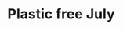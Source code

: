 ---
title: "Plastic free July"
description: "Origini e rilevanza del Plastic Free July. Nato in Australia nel 2011 grazie all’iniziativa della Western Metropolitan Regional Counci. L’importanza di questa iniziativa risiede nella crescente consapevolezza riguardo ai danni ambientali causati dalla plastica e nella promozione di pratiche sostenibili.

Riduzione dell’inquinamento plastico: La plastica è uno dei principali inquinanti presenti negli oceani e nei territori terrestri. Ridurre l’uso della plastica monouso aiuta a diminuire la quantità di rifiuti che finiscono negli ecosistemi naturali."
---